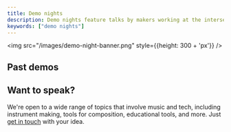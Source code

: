 ```yaml
---
title: Demo nights
description: Demo nights feature talks by makers working at the intersection of music and tech.
keywords: ["demo nights"]
---
```


<img src="/images/demo-night-banner.png" style={{height: 300 + 'px'}} />

## Past demos

<CardGrid>
  <Card
    subtitle="March 1, 2025"
    title="Zoot"
    description="An easy-to-play, highly expressive electronic wind instrument"
    href="/learn/demos/zoot"
  />
  <Card
    subtitle="March 1, 2025"
    title="dymm"
    description="A dynamic MIDI mapper for e-drums"
    href="/learn/demos/dymm"
  />
</CardGrid>


## Want to speak?

We're open to a wide range of topics that involve music and tech, including instrument making, tools for composition, educational tools, and more. Just <a href="mailto:jess@jssln.com">get in touch</a> with your idea.
